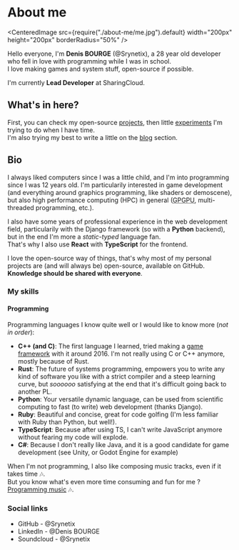 # About me

<CenteredImage
    src={require("./about-me/me.jpg").default}
    width="200px"
    height="200px"
    borderRadius="50%"
/>

Hello everyone, I'm **Denis BOURGE** (<ELink href="https://github.com/Srynetix">@Srynetix</ELink>), a 28 year old developer who fell in love with programming while I was in school.  
I love making games and system stuff, open-source if possible.

I'm currently **Lead Developer** at <ELink href="https://github.com/sharingcloud/">SharingCloud</ELink>.

## What's in here?

First, you can check my open-source [projects](./projects), then little [experiments](./experiments) I'm trying to do when I have time.  
I'm also trying my best to write a little on the [blog](./blog) section.

## Bio

I always liked computers since I was a little child, and I'm into programming since I was 12 years old.
I'm particularily interested in game development (and everything around graphics programming, like shaders or demoscene), but also high performance computing (HPC) in general (<abbr title="General-Purpose computation on Graphic Processing Units">GPGPU</abbr>, multi-threaded programming, etc.).  

I also have some years of professional experience in the web development field, particularily with the <ELink href="https://www.djangoproject.com/">Django</ELink> framework (so with a **Python** backend), but in the end I'm more a *static-typed* language fan.  
That's why I also use **React** with **TypeScript** for the frontend.

I love the open-source way of things, that's why most of my personal projects are (and will always be) open-source, available on GitHub.  
**Knowledge should be shared with everyone**.

### My skills

#### Programming

Programming languages I know quite well or I would like to know more (*not in order*):

- **C++ (and C)**: The first language I learned, tried making a [game framework](./projects/game-related/hx3d-framework) with it around 2016. I'm not really using C or C++ anymore, mostly because of Rust.
- **Rust**: The future of systems programming, empowers you to write any kind of software you like with a strict compiler and a steep learning curve, but *soooooo* satisfying at the end that it's difficult going back to another PL.
- **Python**: Your versatile dynamic language, can be used from scientific computing to fast (to write) web development (thanks Django).
- **Ruby**: Beautiful and concise, great for code golfing (I'm less familiar with Ruby than Python, but well!).
- **TypeScript**: Because after using TS, I can't write JavaScript anymore without fearing my code will explode.
- **C#**: Because I don't really like Java, and it is a good candidate for game development (see Unity, or Godot Engine for example)

When I'm not programming, I also like composing music tracks, even if it takes time :notes:.  
But you know what's even more time consuming and fun for me ? [Programming music](./experiments/audio/csound) :notes:.

### Social links

<ul>
    <li>GitHub - <ELink href="https://github.com/Srynetix">@Srynetix</ELink></li>
    <li>LinkedIn - <ELink href="https://www.linkedin.com/in/denis-bourge-09676a110/">@Denis BOURGE</ELink></li>
    <li>Soundcloud - <ELink href="https://soundcloud.com/srynetix">@Srynetix</ELink></li>
</ul>
